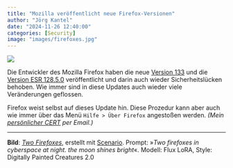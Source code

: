 ```yaml
---
title: "Mozilla veröffentlicht neue Firefox-Versionen"
author: "Jörg Kantel"
date: "2024-11-26 12:40:00"
categories: [Security]
image: "images/firefoxes.jpg"
---
```


[![](images/firefoxes-b.jpg)](https://www.flickr.com/photos/schockwellenreiter/54055294635/)

Die Entwickler des Mozilla Firefox haben die neue [Version 133](https://www.mozilla.org/en-US/firefox/133.0/releasenotes/) und die [Version ESR 128.5.0](https://www.mozilla.org/en-US/firefox/128.5.0/releasenotes/) veröffentlicht und darin auch wieder Sicherheitslücken behoben. Wie immer sind in diese Updates auch wieder viele Veränderungen geflossen.

Firefox weist selbst auf dieses Update hin. Diese Prozedur kann aber auch wie immer über das Menü `Hilfe > Über Firefox` angestoßen werden. *(Mein [persönlicher CERT](https://wwwuser.gwdguser.de/~mreiman1/) per Email.)*

---

**Bild**: *[Two Firefoxes](https://www.flickr.com/photos/schockwellenreiter/54055294635/)*, erstellt mit [Scenario](http://cognitiones.kantel-chaos-team.de/technikgeschichte/rechnerundnetze/scenario.html). Prompt: »*Two firefoxes in cyberspace at night. the moon shines bright*«. Modell: Flux LoRA, Style: Digitally Painted Creatures 2.0